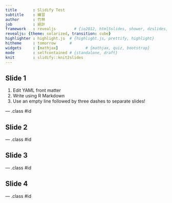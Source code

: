 ```yaml
---
title       : Slidify Test
subtitle    : 練習
author      : 竹林
job         : 統計
framework   : revealjs        # {io2012, html5slides, shower, dzslides, ...}
revealjs: {theme: solarized, transition: cube}
highlighter : highlight.js  # {highlight.js, prettify, highlight}
hitheme     : tomorrow      # 
widgets     : [mathjax]            # {mathjax, quiz, bootstrap}
mode        : selfcontained # {standalone, draft}
knit        : slidify::knit2slides
---
```


## Slide 1

1. Edit YAML front matter
2. Write using R Markdown
3. Use an empty line followed by three dashes to separate slides!

--- .class #id 

## Slide 2


--- .class #id 

## Slide 3

--- .class #id 

## Slide 4

--- .class #id 
